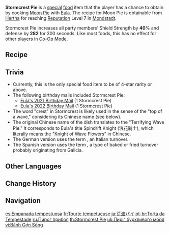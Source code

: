 {{Food Infobox
|id              = 108245
|description     = It's hard to say if the fang-like crescent shape is meant to flout tradition or express her "tooth for tooth" ethos. A salty, fresh, smoked flavor emanates from under the golden outer crust, its body and intensity likely unmatched by anyone else in Mondstadt. Best not to tell her that, though, lest she "remember" it.
|type            = DEF-Boosting Dishes
|effectType      = DEF Up
|effect          = Increases all party members' Shield Strength by '''40'''% and DEF by '''282''' for 300s.
|eff_att1        = Shield Strength
|eff_att2        = DEF
|quality         = 4
|character       = Eula
|base            = Moon Pie
}}
'''Stormcrest Pie''' is a [[Special Dish|special]] [[food]] item that the player has a chance to obtain by cooking [[Moon Pie]] with [[Eula]]. The recipe for Moon Pie is obtainable from [[Hertha]] for reaching [[Reputation]] Level 7 in [[Mondstadt]].

Stormcrest Pie increases all party members' Shield Strength by '''40'''% and defense by '''282''' for 300 seconds. Like most foods, this has no effect for other players in [[Co-Op Mode]].

==Recipe==
{{Recipe
|type = Cooking
|character = Eula
|sort = Raw Meat;Bird Egg;Butter;Flour
|Flour = 2
|Butter = 3
|Bird Egg = 4
|Raw Meat = 4
}}

==Trivia==
* Currently, this is the only special food item to be of 4-star rarity or above.
* The following birthday mails included Stormcrest Pie:
**[[Mail/The Day of My Birth... (2021-10-25)|Eula's 2021 Birthday Mail]] (1 Stormcrest Pie)
**[[Mail/Relaxing Moment... (2022-10-25)|Eula's 2022 Birthday Mail]] (1 Stormcrest Pie)
*The word "crest" in Stormcrest is likely used in the sense of the "top of a wave," considering its Chinese name (see below).
*The original Chinese name of the dish {{Lang|''Hàilàng Pài''|zh=骇浪派}} translates to the "Terrifying Wave Pie." It corresponds to Eula's title Spindrift Knight (浪花骑士), which literally means the "Knight of Wave Flowers" in Chinese.
*The German version uses the term {{w|calzone}}, an Italian turnover.
*The Spanish version uses the term {{w|empanada}}, a type of baked or fried turnover probably originating from Galicia.

==Other Languages==
{{Other Languages
|en      = Stormcrest Pie
|zhs     = 骇浪派
|zhs_rm  = Hàilàng Pài
|zht     = 駭浪派
|zht_rm  = Hàilàng Pài
|zh_tl   = Terrifying Wave Pie
|ja      = 荒波パイ
|ja_rm   = Aranami Pai
|ja_tl   = Wild Wave Pie
|ko      = {{tt|격랑|激浪}} 파이
|ko_rm   = Gyeokrang Pa'i
|ko_tl   = Raging Wave Pie
|es      = Empanada tempestuosa
|es_tl   = Tempestuous {{w|Empanada}}
|fr      = Tourte tempétueuse
|fr_tl   = Stormy Meat Pie
|ru      = Пирог прибоя
|ru_tl   = Surf Pie
|th      = Stormcrest Pie
|vi      = Bánh Gợn Sóng
|vi_tl   = Wavy Cake
|de      = Stürmische Calzone
|de_tl   = Stormy {{w|Calzone}}
|id      = Stormcrest Pie
|pt      = Torta da Tempestade
|pt_tl   = 
|tr      = Fırtınayamacı Çöreği
|tr_tl   = 
|it      = Torta tempestosa
|it_tl   = 
}}

==Change History==
{{Change History|1.5}}

==Navigation==
{{Food Navbox|type=Special Dishes}}

[[es:Empanada tempestuosa]]
[[fr:Tourte tempétueuse]]
[[ja:荒波パイ]]
[[pt-br:Torta da Tempestade]]
[[ru:Пирог прибоя]]
[[th:Stormcrest Pie]]
[[uk:Пиріг бурхливого моря]]
[[vi:Bánh Gợn Sóng]]